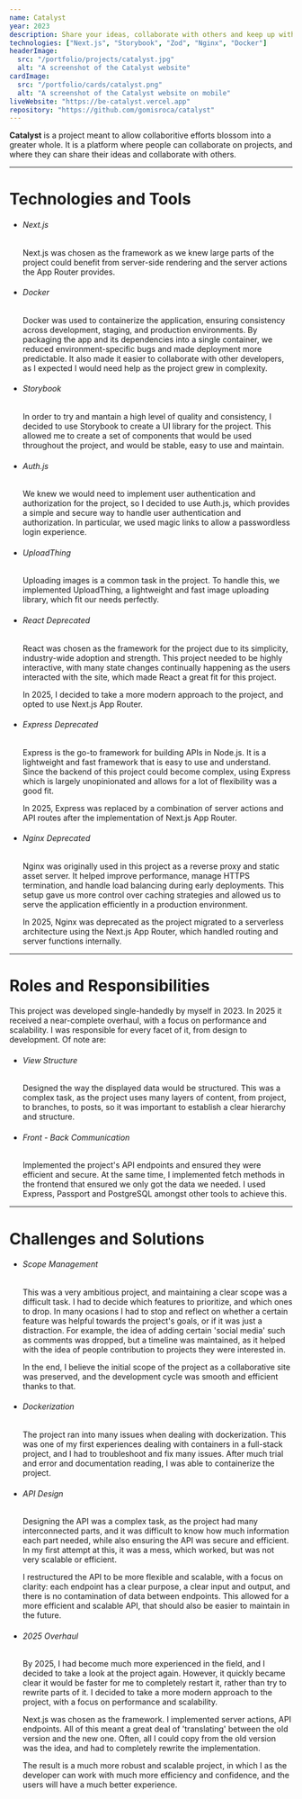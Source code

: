 ```yaml
---
name: Catalyst
year: 2023
description: Share your ideas, collaborate with others and keep up with what's happening.
technologies: ["Next.js", "Storybook", "Zod", "Nginx", "Docker"]
headerImage:
  src: "/portfolio/projects/catalyst.jpg"
  alt: "A screenshot of the Catalyst website"
cardImage:
  src: "/portfolio/cards/catalyst.png"
  alt: "A screenshot of the Catalyst website on mobile"
liveWebsite: "https://be-catalyst.vercel.app"
repository: "https://github.com/gomisroca/catalyst"
---
```


<strong>Catalyst</strong> is a project meant to allow collaboritive efforts
blossom into a greater whole. It is a platform where people can collaborate on
projects, and where they can share their ideas and collaborate with others.

<hr />

<h1 class="text-2xl">Technologies and Tools</h1>
<ul>
  <li>
    <h6 className="text-lg font-semibold">Next.js</h6>
    <p>
      Next.js was chosen as the framework as we knew large parts of the project
      could benefit from server-side rendering and the server actions the App
      Router provides.
    </p>
  </li>
  <li>
    <h6 className="text-lg font-semibold">Docker</h6>
    <p>
      Docker was used to containerize the application, ensuring consistency
      across development, staging, and production environments. By packaging the
      app and its dependencies into a single container, we reduced
      environment-specific bugs and made deployment more predictable. It also
      made it easier to collaborate with other developers, as I expected I would
      need help as the project grew in complexity.
    </p>
  </li>
  <li>
    <h6 className="text-lg font-semibold">Storybook</h6>
    <p>
      In order to try and mantain a high level of quality and consistency, I
      decided to use Storybook to create a UI library for the project. This
      allowed me to create a set of components that would be used throughout the
      project, and would be stable, easy to use and maintain.
    </p>
  </li>
  <li>
    <h6 className="text-lg font-semibold">Auth.js</h6>
    <p>
      We knew we would need to implement user authentication and authorization
      for the project, so I decided to use Auth.js, which provides a simple and
      secure way to handle user authentication and authorization. In particular,
      we used magic links to allow a passwordless login experience.
    </p>
  </li>
  <li>
    <h6 className="text-lg font-semibold">UploadThing</h6>
    <p>
      Uploading images is a common task in the project. To handle this, we
      implemented UploadThing, a lightweight and fast image uploading library,
      which fit our needs perfectly.
    </p>
  </li>
  <li>
    <h6 className="text-lg font-semibold">
      React <span className="text-sm text-zinc-500 uppercase">Deprecated</span>
    </h6>
    <p>
      React was chosen as the framework for the project due to its simplicity,
      industry-wide adoption and strength. This project needed to be highly
      interactive, with many state changes continually happening as the users
      interacted with the site, which made React a great fit for this project.
    </p>
    <p>
      In 2025, I decided to take a more modern approach to the project, and
      opted to use Next.js App Router.
    </p>
  </li>
  <li>
    <h6 className="text-lg font-semibold">
      Express
      <span className="text-sm text-zinc-500 uppercase">Deprecated</span>
    </h6>
    <p>
      Express is the go-to framework for building APIs in Node.js. It is a
      lightweight and fast framework that is easy to use and understand. Since
      the backend of this project could become complex, using Express which is
      largely unopinionated and allows for a lot of flexibility was a good fit.
    </p>
    <p>
      In 2025, Express was replaced by a combination of server actions and API
      routes after the implementation of Next.js App Router.
    </p>
  </li>
  <li>
    <h6 className="text-lg font-semibold">
      Nginx <span className="text-sm text-zinc-500 uppercase">Deprecated</span>
    </h6>
    <p>
      Nginx was originally used in this project as a reverse proxy and static
      asset server. It helped improve performance, manage HTTPS termination, and
      handle load balancing during early deployments. This setup gave us more
      control over caching strategies and allowed us to serve the application
      efficiently in a production environment.
    </p>
    <p>
      In 2025, Nginx was deprecated as the project migrated to a serverless
      architecture using the Next.js App Router, which handled routing and
      server functions internally.
    </p>
  </li>
</ul>

<hr />

<h1 class="text-2xl">Roles and Responsibilities</h1>
This project was developed single-handedly by myself in 2023. In 2025 it
received a near-complete overhaul, with a focus on performance and scalability.
I was responsible for every facet of it, from design to development. Of note
are:
<ul>
  <li>
    <h6 className="text-lg font-semibold">View Structure</h6>
    <p>
      Designed the way the displayed data would be structured. This was a
      complex task, as the project uses many layers of content, from project, to
      branches, to posts, so it was important to establish a clear hierarchy and
      structure.
    </p>
  </li>
  <li>
    <h6 className="text-lg font-semibold">Front - Back Communication</h6>
    <p>
      Implemented the project's API endpoints and ensured they were efficient
      and secure. At the same time, I implemented fetch methods in the frontend
      that ensured we only got the data we needed. I used Express, Passport and
      PostgreSQL amongst other tools to achieve this.
    </p>
  </li>
</ul>

<hr />

<h1 class="text-2xl">Challenges and Solutions</h1>
<ul>
  <li>
    <h6 className="text-lg font-semibold">Scope Management</h6>
    <p>
      This was a very ambitious project, and maintaining a clear scope was a
      difficult task. I had to decide which features to prioritize, and which
      ones to drop. In many ocasions I had to stop and reflect on whether a
      certain feature was helpful towards the project's goals, or if it was just
      a distraction. For example, the idea of adding certain 'social media' such
      as comments was dropped, but a timeline was maintained, as it helped with
      the idea of people contribution to projects they were interested in.
    </p>
    <p>
      In the end, I believe the initial scope of the project as a collaborative
      site was preserved, and the development cycle was smooth and efficient
      thanks to that.
    </p>
  </li>
  <li>
    <h6 className="text-lg font-semibold">Dockerization</h6>
    <p>
      The project ran into many issues when dealing with dockerization. This was
      one of my first experiences dealing with containers in a full-stack
      project, and I had to troubleshoot and fix many issues. After much trial
      and error and documentation reading, I was able to containerize the
      project.
    </p>
  </li>
  <li>
    <h6 className="text-lg font-semibold">API Design</h6>
    <p>
      Designing the API was a complex task, as the project had many
      interconnected parts, and it was difficult to know how much information
      each part needed, while also ensuring the API was secure and efficient. In
      my first attempt at this, it was a mess, which worked, but was not very
      scalable or efficient.
    </p>
    <p>
      I restructured the API to be more flexible and scalable, with a focus on
      clarity: each endpoint has a clear purpose, a clear input and output, and
      there is no contamination of data between endpoints. This allowed for a
      more efficient and scalable API, that should also be easier to maintain in
      the future.
    </p>
  </li>
  <li>
    <h6 className="text-lg font-semibold">2025 Overhaul</h6>
    <p>
      By 2025, I had become much more experienced in the field, and I decided to
      take a look at the project again. However, it quickly became clear it
      would be faster for me to completely restart it, rather than try to
      rewrite parts of it. I decided to take a more modern approach to the
      project, with a focus on performance and scalability.
    </p>
    <p>
      Next.js was chosen as the framework. I implemented server actions, API
      endpoints. All of this meant a great deal of 'translating' between the old
      version and the new one. Often, all I could copy from the old version was
      the idea, and had to completely rewrite the implementation.
    </p>
    <p>
      The result is a much more robust and scalable project, in which I as the
      developer can work with much more efficiency and confidence, and the users
      will have a much better experience.
    </p>
  </li>
</ul>
